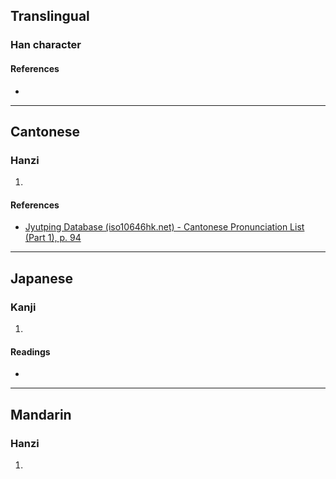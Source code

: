 {{character info/new}}
==Translingual==

===Han character===
{{Han char|rn=38|rad=女|as=10|sn=13|four=45493|canj=VQMF|ids=⿰女素}}

====References====
* {{Han ref|kx=0269.040|dkj=06613|hdz=21070.080|uh=5ACA|ud=23242|bh=DD42|bd=56642}}

----

==Cantonese==

===Hanzi===
{{yue-hanzi|jyut=[[sou3]]|y=sou3}}

# {{rfdef|yue|sort=女10}}

====References====
* [http://www.iso10646hk.net/jp/document/download.jsp Jyutping Database (iso10646hk.net) - Cantonese Pronunciation List (Part 1), p. 94]

----

==Japanese==

===Kanji===
{{ja-kanji|grade=|rs=女10}}

# {{rfdef|ja|sort=女10}}

====Readings====
* {{ja-readings|on=[[そ]] (so)|kun=}}

----

==Mandarin==

===Hanzi===
{{cmn-hanzi|pin=[[sù]] ([[su4]])|wg=su<sup>4</sup>}}

# {{rfdef|cmn|sort=女10}}